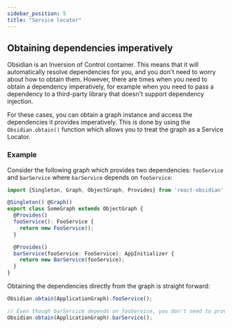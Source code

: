 ```yaml
---
sidebar_position: 5
title: "Service locator"
---
```


## Obtaining dependencies imperatively

Obsidian is an Inversion of Control container. This means that it will automatically resolve dependencies for you, and you don't need to worry about how to obtain them. However, there are times when you need to obtain a dependency imperatively, for example when you need to pass a dependency to a third-party library that doesn't support dependency injection.

For these cases, you can obtain a graph instance and access the dependencies it provides imperatively. This is done by using the `Obsidian.obtain()` function which allows you to treat the graph as a Service Locator.

### Example
Consider the following graph which provides two dependencies: `fooService` and `barService` where `barService` depends on `fooService`:

```ts
import {Singleton, Graph, ObjectGraph, Provides} from 'react-obsidian';

@Singleton() @Graph()
export class SomeGraph extends ObjectGraph {
  @Provides()
  fooService(): FooService {
    return new FooService();
  }

  @Provides()
  barService(fooService: FooService): AppInitializer {
    return new BarService(fooService);
  }
}
```

Obtaining the dependencies directly from the graph is straight forward:
```ts Obtaining a dependency imperatively
Obsidian.obtain(ApplicationGraph).fooService();

// Even though barService depends on fooService, you don't need to provide its dependency
Obsidian.obtain(ApplicationGraph).barService();
```
